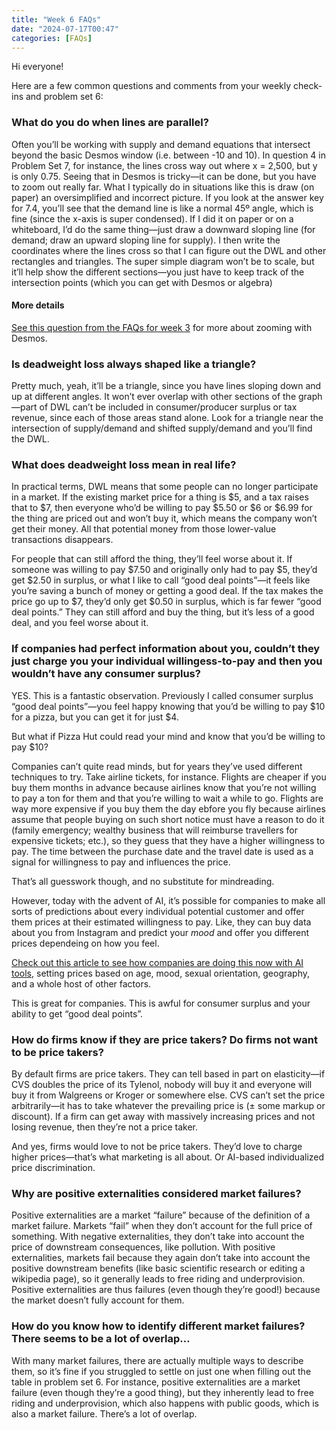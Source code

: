 ```yaml
---
title: "Week 6 FAQs"
date: "2024-07-17T00:47"
categories: [FAQs]
---
```


Hi everyone! 

Here are a few common questions and comments from your weekly check-ins and problem set 6:


### What do you do when lines are parallel?

Often you'll be working with supply and demand equations that intersect beyond the basic Desmos window (i.e. between -10 and 10). In question 4 in Problem Set 7, for instance, the lines cross way out where x = 2,500, but y is only 0.75. Seeing that in Desmos is tricky—it can be done, but you have to zoom out really far. What I typically do in situations like this is draw (on paper) an oversimplified and incorrect picture. If you look at the answer key for 7.4, you'll see that the demand line is like a normal 45º angle, which is fine (since the x-axis is super condensed). If I did it on paper or on a whiteboard, I'd do the same thing—just draw a downward sloping line (for demand; draw an upward sloping line for supply). I then write the coordinates where the lines cross so that I can figure out the DWL and other rectangles and triangles. The super simple diagram won't be to scale, but it'll help show the different sections—you just have to keep track of the intersection points (which you can get with Desmos or algebra)

::: {.callout-tip}
#### More details

[See this question from the FAQs for week 3](/news/2024-06-25_faqs_week-03.qmd#desmos) for more about zooming with Desmos.

:::


### Is deadweight loss always shaped like a triangle?

Pretty much, yeah, it'll be a triangle, since you have lines sloping down and up at different angles. It won't ever overlap with other sections of the graph—part of DWL can't be included in consumer/producer surplus or tax revenue, since each of those areas stand alone. Look for a triangle near the intersection of supply/demand and shifted supply/demand and you'll find the DWL.


### What does deadweight loss mean in real life?

In practical terms, DWL means that some people can no longer participate in a market. If the existing market price for a thing is \$5, and a tax raises that to \$7, then everyone who'd be willing to pay \$5.50 or \$6 or \$6.99 for the thing are priced out and won't buy it, which means the company won't get their money. All that potential money from those lower-value transactions disappears.

For people that can still afford the thing, they’ll feel worse about it. If someone was willing to pay \$7.50 and originally only had to pay \$5, they’d get \$2.50 in surplus, or what I like to call “good deal points”—it feels like you’re saving a bunch of money or getting a good deal. If the tax makes the price go up to \$7, they’d only get \$0.50 in surplus, which is far fewer “good deal points.” They can still afford and buy the thing, but it’s less of a good deal, and you feel worse about it.


### If companies had perfect information about you, couldn't they just charge you your individual willingess-to-pay and then you wouldn't have any consumer surplus?

YES. This is a fantastic observation. Previously I called consumer surplus "good deal points"—you feel happy knowing that you'd be willing to pay \$10 for a pizza, but you can get it for just \$4. 

But what if Pizza Hut could read your mind and know that you'd be willing to pay \$10?

Companies can't quite read minds, but for years they've used different techniques to try. Take airline tickets, for instance. Flights are cheaper if you buy them months in advance because airlines know that you're not willing to pay a ton for them and that you're willing to wait a while to go. Flights are way more expensive if you buy them the day ebfore you fly because airlines assume that people buying on such short notice must have a reason to do it (family emergency; wealthy business that will reimburse travellers for expensive tickets; etc.), so they guess that they have a higher willingness to pay. The time between the purchase date and the travel date is used as a signal for willingness to pay and influences the price.

That's all guesswork though, and no substitute for mindreading.

However, today with the advent of AI, it's possible for companies to make all sorts of predictions about every individual potential customer and offer them prices at their estimated willingness to pay. Like, they can buy data about you from Instagram and predict your *mood* and offer you different prices dependeing on how you feel. 

[Check out this article to see how companies are doing this now with AI tools](https://www.businessinsider.com/ai-quietly-picking-your-pocket-with-personalized-pricing-2024-7), setting prices based on age, mood, sexual orientation, geography, and a whole host of other factors.

This is great for companies. This is awful for consumer surplus and your ability to get "good deal points".


### How do firms know if they are price takers? Do firms not want to be price takers?

By default firms are price takers. They can tell based in part on elasticity—if CVS doubles the price of its Tylenol, nobody will buy it and everyone will buy it from Walgreens or Kroger or somewhere else. CVS can't set the price arbitrarily—it has to take whatever the prevailing price is (± some markup or discount). If a firm can get away with massively increasing prices and not losing revenue, then they're not a price taker.

And yes, firms would love to not be price takers. They'd love to charge higher prices—that's what marketing is all about. Or AI-based individualized price discrimination.


### Why are positive externalities considered market failures?

Positive externalities are a market "failure" because of the definition of a market failure. Markets "fail" when they don't account for the full price of something. With negative externalities, they don't take into account the price of downstream consequences, like pollution. With positive externalities, markets fail because they again don't take into account the positive downstream benefits (like basic scientific research or editing a wikipedia page), so it generally leads to free riding and underprovision. Positive externalities are thus failures (even though they're good!) because the market doesn't fully account for them.


### How do you know how to identify different market failures? There seems to be a lot of overlap…

With many market failures, there are actually multiple ways to describe them, so it's fine if you struggled to settle on just one when filling out the table in problem set 6. For instance, positive externalities are a market failure (even though they're a good thing), but they inherently lead to free riding and underprovision, which also happens with public goods, which is also a market failure. There's a lot of overlap.
